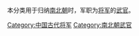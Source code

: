 本分类用于归纳[[南北朝|南北朝]]时，军职为[[將軍_(中國古代)|将军]]的[[武官|武官]]。

[[Category:中国古代将军|Category:中国古代将军]]
[[Category:南北朝武官|Category:南北朝武官]]